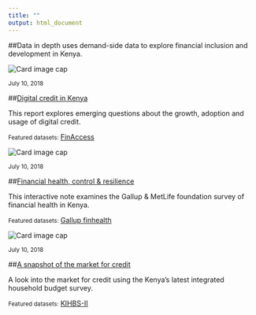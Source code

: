 ```yaml
---
title: ""
output: html_document
---
```


<div id="intro_band" class="fluid-row"> 

<div class="about">
##Data in depth uses demand-side data to explore financial inclusion and development in Kenya.
</div> 

</div> 

<div class="row">

<!-- first project --> 
<div class="card-group"> 

<div class="col-sm-4">
<div class="card">

<img class="card-img-top" src="http://s3-eu-central-1.amazonaws.com/fsd-circle/wp-content/uploads/2018/03/26104521/26th-March-640x427.jpg" alt="Card image cap">
  
<div class="card-body">

<small class="text-muted">July 10, 2018</small>

##[Digital credit in Kenya](digitalcredit.html)
<p class="card-text"> This report explores emerging questions about the growth, adoption and usage of digital credit. </p>

<div class="card-footer">
<small class="text-muted">Featured datasets:</small>
<a href="#" class="btn btn-outline-primary btn-sm">FinAccess</a>
</div>


</div> <!-- closes card body --> 
</div> <!-- closes card -->
</div> <!-- closes column --> 

<!-- second project --> 

<div class="col-sm-4">
<div class="card">
<img class="card-img-top" src="http://s3-eu-central-1.amazonaws.com/fsd-circle/wp-content/uploads/2018/03/13145230/Cash-Money.jpg" alt="Card image cap">
  
<div class="card-body">
<small class="text-muted">July 10, 2018</small>

##[Financial health, control & resilience](https://fsdkenya.shinyapps.io/gallup_global_financial_health/)

<p class="card-text"> This interactive note examines the Gallup & MetLife foundation survey of financial health in Kenya.</p>

<div class="card-footer">
<small class="text-muted">Featured datasets:</small>
<a href="#" class="btn btn-outline-primary btn-sm">Gallup finhealth</a>
</div>

</div> <!-- closes card body --> 
</div> <!-- closes card -->
</div> <!-- closes column --> 

<!-- third project --> 

<div class="col-sm-4">
<div class="card">
<img class="card-img-top" src="http://s3-eu-central-1.amazonaws.com/fsd-circle/wp-content/uploads/2018/06/05093128/Digital-Mobile-Women.png" alt="Card image cap">
  
<div class="card-body">
<small class="text-muted">July 10, 2018</small>

##[A snapshot of the market for credit](https://fsdkenya.shinyapps.io/kihbs_credit/)

<p class="card-text"> A look into the market for credit using the Kenya's latest integrated household budget survey.</p>

<div class="card-footer">
<small class="text-muted">Featured datasets:</small>
<a href="#" class="btn btn-outline-primary btn-sm">KIHBS-II</a>
</div>


</div> <!-- closes card body --> 
</div> <!-- closes card -->
</div> <!-- closes column --> 

</div> 

</div> <!-- closes row --> 

<!--
<div class="col-sm-5">
<div class="img_container" id = "proj1_img"> </div>
</div> 

<div class="col-sm-7" class = "proj_details">

#[Digital credit in Kenya](digitalcredit.html)

This report explores emerging questions about the growth, adoption and usage of digital credit in Kenya using a host of demand-side survey data, including a 2017 mobile phone survey. 

</div> 

</div> 

<div class = "row proj_band"> 

<div class="col-sm-5">
<div class="img_container" id = "proj2_img"> </div>
</div> 

<div class="col-sm-7" class = "proj_details">

#[Exploring Gallup's 2018 financial health survey](https://fsdkenya.shinyapps.io/gallup_global_financial_health/)

This interactive note provides a preliminary take on Gallup's recent survey of financial health in Kenya. 

</div> 

</div> 

<div class = "row proj_band"> 

<div class="col-sm-5">
<div class="img_container" id = "proj3_img"> </div>
</div> 

<div class="col-sm-7" class = "proj_details">

#[A snapshot of the market for credit in Kenya: evidence from KIHBS-II](https://fsdkenya.shinyapps.io/kihbs_credit/)

A look into the market for credit using the Kenya's latest integrated household budget survey. 

</div> 

</div> 

--> 